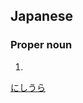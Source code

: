 ==Japanese==
{{ja-kanjitab|西|浦}}

===Proper noun===
{{ja-pos|proper|にしうら}}

# {{surname|lang=ja}}

[[Category:Japanese surnames|にしうら]]